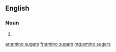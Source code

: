==English==

===Noun===
{{head|en|plural}}

# {{plural of|amino sugar|lang=en}}

[[ar:amino sugars]]
[[fr:amino sugars]]
[[mg:amino sugars]]